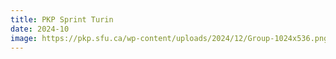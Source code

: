```yaml
---
title: PKP Sprint Turin
date: 2024-10
image: https://pkp.sfu.ca/wp-content/uploads/2024/12/Group-1024x536.png
---
```

